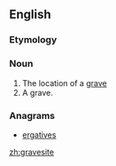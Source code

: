 ==English==

===Etymology===
{{compound|grave|site}}

===Noun===
{{en-noun}}

# The location of a [[grave]]
# A grave.

===Anagrams===
* [[ergatives#English|ergatives]]

[[zh:gravesite]]